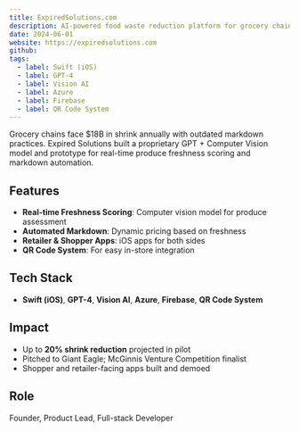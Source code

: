 ```yaml
---
title: ExpiredSolutions.com
description: AI-powered food waste reduction platform for grocery chains.
date: 2024-06-01
website: https://expiredsolutions.com
github: 
tags:
  - label: Swift (iOS)
  - label: GPT-4
  - label: Vision AI
  - label: Azure
  - label: Firebase
  - label: QR Code System
---
```


Grocery chains face $18B in shrink annually with outdated markdown practices. Expired Solutions built a proprietary GPT + Computer Vision model and prototype for real-time produce freshness scoring and markdown automation.

## Features

- **Real-time Freshness Scoring**: Computer vision model for produce assessment
- **Automated Markdown**: Dynamic pricing based on freshness
- **Retailer & Shopper Apps**: iOS apps for both sides
- **QR Code System**: For easy in-store integration

## Tech Stack

- **Swift (iOS)**, **GPT-4**, **Vision AI**, **Azure**, **Firebase**, **QR Code System**

## Impact

- Up to **20% shrink reduction** projected in pilot
- Pitched to Giant Eagle; McGinnis Venture Competition finalist
- Shopper and retailer-facing apps built and demoed

## Role

Founder, Product Lead, Full-stack Developer
